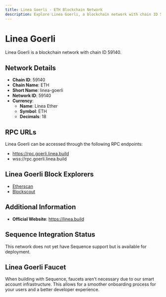 ```yaml
--- 
title: Linea Goerli - ETH Blockchain Network
description: Explore Linea Goerli, a blockchain network with chain ID 59140. Learn about its native currency, Linea Ether, and how to interact with the network.
---
```


# Linea Goerli

Linea Goerli is a blockchain network with chain ID 59140.

## Network Details

- **Chain ID**: 59140
- **Chain Name**: ETH
- **Short Name**: linea-goerli
- **Network ID**: 59140
- **Currency**: 
  - **Name**: Linea Ether
  - **Symbol**: ETH
  - **Decimals**: 18

## RPC URLs

Linea Goerli can be accessed through the following RPC endpoints:

- https://rpc.goerli.linea.build
- wss://rpc.goerli.linea.build

## Linea Goerli Block Explorers

- [Etherscan](https://goerli.lineascan.build)
- [Blockscout](https://explorer.goerli.linea.build)

## Additional Information

- **Official Website**: https://linea.build

## Sequence Integration Status

This network does not yet have Sequence support but is available for deployment.

## Linea Goerli Faucet

When building with Sequence, faucets aren't necessary due to our smart account infrastructure. This allows for a smoother onboarding process for your users and a better developer experience.
